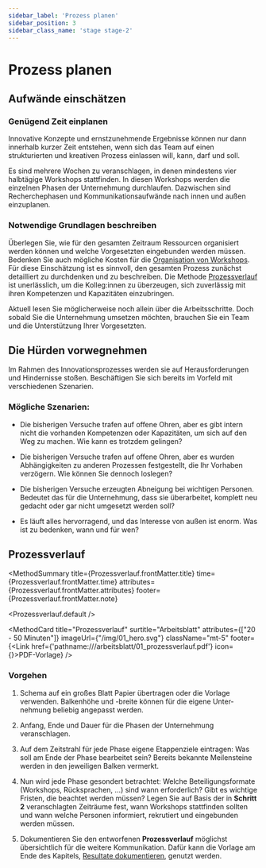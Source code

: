```yaml
---
sidebar_label: 'Prozess planen'
sidebar_position: 3
sidebar_class_name: 'stage stage-2'
---
```



# Prozess planen

## Aufwände einschätzen

### Genügend Zeit einplanen

Innovative Konzepte und ernstzunehmende Ergebnisse können nur dann innerhalb kurzer Zeit entstehen, wenn sich das Team auf einen strukturierten und kreativen Prozess einlassen will, kann, darf und soll.

Es sind mehrere Wochen zu veranschlagen, in denen mindestens vier halbtägige Workshops stattfinden. In diesen Workshops werden die einzelnen Phasen der Unternehmung durchlaufen. Dazwischen sind Recherchephasen und Kommunikationsaufwände nach innen und außen einzuplanen.

### Notwendige Grundlagen beschreiben

Überlegen Sie, wie für den gesamten Zeitraum Ressourcen organisiert werden können und welche Vorgesetzten eingebunden werden müssen. Bedenken Sie auch mögliche Kosten für die [Organisation von Workshops](/buch/vorbereiten/arbeitsgrundlagen-schaffen). Für diese Einschätzung ist es sinnvoll, den gesamten Prozess zunächst detailliert zu durchdenken und zu beschreiben. Die Methode [Prozessverlauf](#prozessverlauf) ist unerlässlich, um die Kolleg:innen zu überzeugen, sich zuverlässig mit ihren Kompetenzen und Kapazitäten einzubringen.

Aktuell lesen Sie möglicherweise noch allein über die Arbeitsschritte. Doch sobald Sie die Unternehmung umsetzen möchten, brauchen Sie ein Team und die Unterstützung Ihrer Vorgesetzten.

## Die Hürden vorwegnehmen

Im Rahmen des Innovationsprozesses werden sie auf Herausforderungen und Hindernisse stoßen. Beschäftigen Sie sich bereits im Vorfeld mit verschiedenen Szenarien.

### Mögliche Szenarien:

- Die bisherigen Versuche trafen auf offene Ohren, aber es gibt intern nicht die vorhanden Kompetenzen oder Kapazitäten, um sich auf den Weg zu machen. Wie kann es trotzdem gelingen?

- Die bisherigen Versuche trafen auf offene Ohren, aber es wurden Abhängigkeiten zu anderen Prozessen festgestellt, die Ihr Vorhaben verzögern. Wie können Sie dennoch loslegen?

- Die bisherigen Versuche erzeugten Abneigung bei wichtigen Personen. Bedeutet das für die Unternehmung, dass sie überarbeitet, komplett neu gedacht oder gar nicht umgesetzt werden soll?

- Es läuft alles hervorragend, und das Interesse von außen ist enorm. Was ist zu bedenken, wann und für wen?

## Prozessverlauf

<MethodSummary
  title={Prozessverlauf.frontMatter.title}
  time={Prozessverlauf.frontMatter.time}
  attributes={Prozessverlauf.frontMatter.attributes}
  footer={Prozessverlauf.frontMatter.note}
>
  <Prozessverlauf.default />
</MethodSummary>

<MethodCard
  title="Prozessverlauf"
  surtitle="Arbeitsblatt"
  attributes={["20 - 50 Minuten"]}
  imageUrl={"/img/01_hero.svg"}
  className="mt-5"
  footer={<Link href={'pathname:///arbeitsblatt/01_prozessverlauf.pdf'} icon={<EditIcon className="w-3 h-3 text-inherit" />}>PDF-Vorlage</Link>}
/>

### Vorgehen

1. Schema auf ein großes Blatt Papier übertragen oder die Vorlage verwenden. Balkenhöhe und -breite können für die eigene Unter-nehmung beliebig angepasst werden.

2. Anfang, Ende und Dauer für die Phasen der Unternehmung veranschlagen.

3. Auf dem Zeitstrahl für jede Phase eigene Etappenziele eintragen: Was soll am Ende der Phase bearbeitet sein? Bereits bekannte Meilensteine werden in den jeweiligen Balken vermerkt.

4. Nun wird jede Phase gesondert betrachtet: Welche Beteiligungsformate (Workshops, Rücksprachen, …) sind wann erforderlich? Gibt es wichtige Fristen, die beachtet werden müssen? Legen Sie auf Basis der in **Schritt 2** veranschlagten Zeiträume fest, wann Workshops stattfinden sollten und wann welche Personen informiert, rekrutiert und eingebunden werden müssen.

5. Dokumentieren Sie den entworfenen **Prozessverlauf** möglichst übersichtlich für die weitere Kommunikation. Dafür kann die Vorlage am Ende des Kapitels, [Resultate dokumentieren](/buch/vorbereiten/abschluss#resultate-dokumentieren), genutzt werden.
